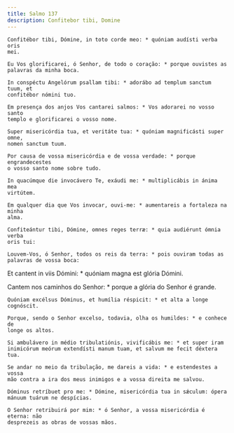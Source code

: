 ```yaml
---
title: Salmo 137
description: Confitebor tibi, Domine
---
```


<div class="side-by-side not-content">

    Confitébor tibi, Dómine, in toto corde meo: * quóniam audísti verba oris
    mei.

    Eu Vos glorificarei, ó Senhor, de todo o coração: * porque ouvistes as
    palavras da minha boca.

    In conspéctu Angelórum psallam tibi: * adorábo ad templum sanctum tuum, et
    confitébor nómini tuo.

    Em presença dos anjos Vos cantarei salmos: * Vos adorarei no vosso santo
    templo e glorificarei o vosso nome.

    Super misericórdia tua, et veritáte tua: * quóniam magnificásti super omne,
    nomen sanctum tuum.

    Por causa de vossa misericórdia e de vossa verdade: * porque engrandecestes
    o vosso santo nome sobre tudo.

    In quacúmque die invocávero Te, exáudi me: * multiplicábis in ánima mea
    virtútem.

    Em qualquer dia que Vos invocar, ouvi-me: * aumentareis a fortaleza na minha
    alma.

    Confiteántur tibi, Dómine, omnes reges terræ: * quia audiérunt ómnia verba
    oris tui:

    Louvem-Vos, ó Senhor, todos os reis da terra: * pois ouviram todas as
    palavras de vossa boca:
  </span>

Et cantent in viis Dómini: * quóniam magna est glória Dómini.

  <span>
    Cantem nos caminhos do Senhor: * porque a glória do Senhor é grande.

    Quóniam excélsus Dóminus, et humília réspicit: * et alta a longe cognóscit.

    Porque, sendo o Senhor excelso, todavia, olha os humildes: * e conhece de
    longe os altos.

    Si ambulávero in médio tribulatiónis, vivificábis me: * et super iram
    inimicórum meórum extendísti manum tuam, et salvum me fecit déxtera tua.

    Se andar no meio da tribulação, me dareis a vida: * e estendestes a vossa
    mão contra a ira dos meus inimigos e a vossa direita me salvou.

    Dóminus retríbuet pro me: * Dómine, misericórdia tua in sǽculum: ópera
    mánuum tuárum ne despícias.

    O Senhor retribuirá por mim: * ó Senhor, a vossa misericórdia é eterna: não
    desprezeis as obras de vossas mãos.

</div>
